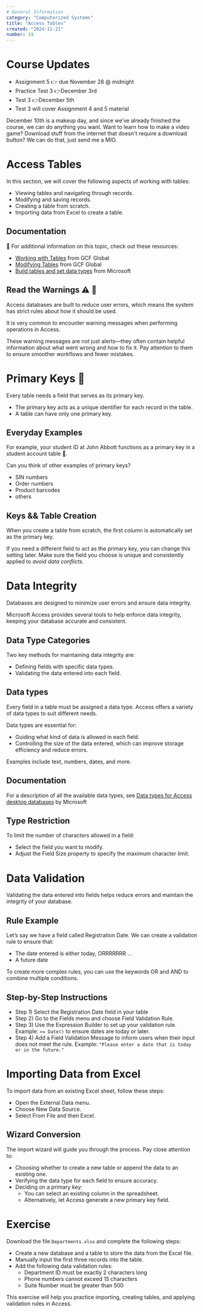 ```yaml
---
# General Information
category: "Computerized Systems"
title: "Access Tables"
created: "2024-11-21"
number: 19
---
```


# Course Updates

- Assignment 5 👉 due November 28 @ midnight
- Practice Test 3 👉December 3rd
- Test 3 👉December 5th
- Test 3 will cover Assignment 4 and 5 material

December 10th is a makeup day, and since we’ve already finished the course, we can do anything you want. Want to learn how to make a video game? Download stuff from the internet that doesn't require a download button? We can do that, just send me a MIO.

# Access Tables

In this section, we will cover the following aspects of working with tables:

- Viewing tables and navigating through records.
- Modifying and saving records.
- Creating a table from scratch.
- Importing data from Excel to create a table.

## Documentation

📖 For additional information on this topic, check out these resources:

- [Working with Tables](https://edu.gcfglobal.org/en/access2016/working-with-tables/1/) from GCF Global
- [Modifying Tables](https://edu.gcfglobal.org/en/access2016/modifying-tables/1/) from GCF Global
- [Build tables and set data types](https://support.microsoft.com/en-us/office/video-build-tables-and-set-data-types-997c250d-aec6-4430-8de5-a08671e13921?wt.mc_id=otc_access) from Microsoft

## Read the Warnings ⚠ 👀

Access databases are built to reduce user errors, which means the system has strict rules about how it should be used.

It is very common to encounter warning messages when performing operations in Access.

These warning messages are not just alerts—they often contain helpful information about what went wrong and how to fix it. Pay attention to them to ensure smoother workflows and fewer mistakes.

# Primary Keys 🔑

Every table needs a field that serves as its primary key.

- The primary key acts as a unique identifier for each record in the table.
- A table can have only one primary key.

## Everyday Examples

For example, your student ID at John Abbott functions as a primary key in a student account table 🏫.

Can you think of other examples of primary keys?

- SIN numbers
- Order numbers
- Product barcodes
- others

## Keys && Table Creation

When you create a table from scratch, the first column is automatically set as the primary key.

If you need a different field to act as the primary key, you can change this setting later. Make sure the field you choose is unique and consistently applied to _avoid data conflicts_.

# Data Integrity

Databases are designed to minimize user errors and ensure data integrity.

Microsoft Access provides several tools to help enforce data integrity, keeping your database accurate and consistent.

## Data Type Categories

Two key methods for maintaining data integrity are:

- Defining fields with specific data types.
- Validating the data entered into each field.

## Data types

Every field in a table must be assigned a data type. Access offers a variety of data types to suit different needs.

Data types are essential for:

- Guiding what kind of data is allowed in each field.
- Controlling the size of the data entered, which can improve storage efficiency and reduce errors.

Examples include text, numbers, dates, and more.

## Documentation

For a description of all the available data types, see [Data types for Access desktop databases](https://support.microsoft.com/en-us/office/data-types-for-access-desktop-databases-df2b83ba-cef6-436d-b679-3418f622e482) by Microsoft

## Type Restriction

To limit the number of characters allowed in a field:

- Select the field you want to modify.
- Adjust the Field Size property to specify the maximum character limit.

# Data Validation

Validating the data entered into fields helps reduce errors and maintain the integrity of your database.

## Rule Example

Let’s say we have a field called Registration Date. We can create a validation rule to ensure that:

- The date entered is either today, ORRRRRRR ...
- A future date

To create more complex rules, you can use the keywords OR and AND to combine multiple conditions.

## Step-by-Step Instructions

- Step 1) Select the Registration Date field in your table
- Step 2) Go to the Fields menu and choose Field Validation Rule.
- Step 3) Use the Expression Builder to set up your validation rule. Example: `>= Date()` to ensure dates are today or later.
- Step 4) Add a Field Validation Message to inform users when their input does not meet the rule. Example: `"Please enter a date that is today or in the future."`

# Importing Data from Excel

To import data from an existing Excel sheet, follow these steps:

- Open the External Data menu.
- Choose New Data Source.
- Select From File and then Excel.

## Wizard Conversion

The import wizard will guide you through the process. Pay close attention to:

- Choosing whether to create a new table or append the data to an existing one.
- Verifying the data type for each field to ensure accuracy.
- Deciding on a primary key:
  - You can select an existing column in the spreadsheet.
  - Alternatively, let Access generate a new primary key field.

# Exercise

Download the file `Departments.xlsx` and complete the following steps:

- Create a new database and a table to store the data from the Excel file.
- Manually input the first three records into the table.
- Add the following data validation rules:
  - Department ID must be exactly 2 characters long
  - Phone numbers cannot exceed 15 characters
  - Suite Number must be greater than 500

This exercise will help you practice importing, creating tables, and applying validation rules in Access.
